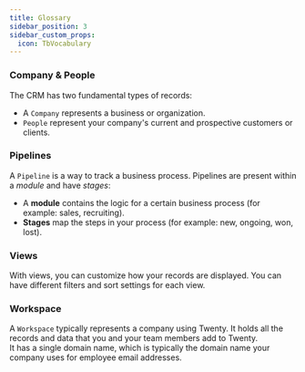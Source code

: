 ```yaml
---
title: Glossary
sidebar_position: 3
sidebar_custom_props:
  icon: TbVocabulary
---
```


### Company & People
The CRM has two fundamental types of records:
- A `Company` represents a business or organization.
- `People` represent your company's current and prospective customers or clients.

### Pipelines
A `Pipeline` is a way to track a business process. Pipelines are present within a *module* and have *stages*:
- A **module** contains the logic for a certain business process (for example: sales, recruiting).
- **Stages** map the steps in your process (for example: new, ongoing, won, lost).

### Views 
With views, you can customize how your records are displayed. You can have different filters and sort settings for each view. 

### Workspace
A `Workspace` typically represents a company using Twenty. It holds all the records and data that you and your team members add to Twenty.   
It has a single domain name, which is typically the domain name your company uses for employee email addresses.